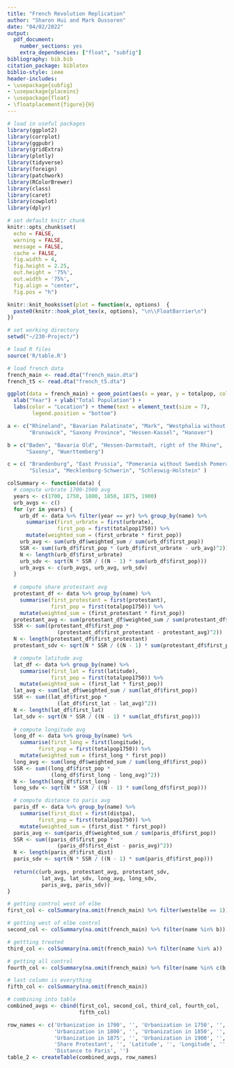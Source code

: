 ```yaml
---
title: "French Revolution Replication"
author: "Sharon Hui and Mark Oussoren"
date: "04/02/2022"
output:
  pdf_document:
    number_sections: yes
    extra_dependencies: ["float", "subfig"]
bibliography: bib.bib
citation_package: biblatex
biblio-style: ieee
header-includes:
- \usepackage{subfig}
- \usepackage{placeins}
- \usepackage{float}
- \floatplacement{figure}{H}
---
```


```r
# load in useful packages
library(ggplot2)
library(corrplot)
library(ggpubr)
library(gridExtra)
library(plotly)
library(tidyverse)
library(foreign)
library(patchwork)
library(RColorBrewer)
library(class)
library(caret)
library(cowplot)
library(dplyr)

# set default knitr chunk
knitr::opts_chunk$set(
  echo = FALSE, 
  warning = FALSE, 
  message = FALSE,  
  cache = FALSE, 
  fig.width = 4,  
  fig.height = 2.25, 
  out.height = '75%',
  out.width = '75%', 
  fig.align = "center",  
  fig.pos = "h")

knitr::knit_hooks$set(plot = function(x, options)  {
  paste0(knitr::hook_plot_tex(x, options), "\n\\FloatBarrier\n")
})

# set working directory
setwd("~/230-Project/")

# load R files
source('R/table.R')

# load french data
french_main <- read.dta("french_main.dta")
french_t5 <- read.dta("french_t5.dta")
```


```r
ggplot(data = french_main) + geom_point(aes(x = year, y = totalpop, color = name)) + 
  xlab("Year") + ylab("Total Population") + 
  labs(color = "Location") + theme(text = element_text(size = 7),
        legend.position = "bottom") 
```

```r
a <- c("Rhineland", "Bavarian Palatinate", "Mark", "Westphalia without Mark",
       "Brunswick", "Saxony Province", "Hessen-Kassel", "Hanover")

b = c("Baden", "Bavaria Old", "Hessen-Darmstadt, right of the Rhine",
      "Saxony", "Wuerttemberg")

c = c( "Brandenburg", "East Prussia", "Pomerania without Swedish Pomerania",
       "Silesia", "Mecklenburg-Schwerin", "Schleswig-Holstein" )

colSummary <- function(data) {
  # compute urbrate 1700-1900 avg
  years <- c(1700, 1750, 1800, 1850, 1875, 1900)
  urb_avgs <- c()
  for (yr in years) {
    urb_df <- data %>% filter(year == yr) %>% group_by(name) %>%
      summarise(first_urbrate = first(urbrate),
                first_pop = first(totalpop1750)) %>%
      mutate(weighted_sum = (first_urbrate * first_pop))
    urb_avg <- sum(urb_df$weighted_sum / sum(urb_df$first_pop))
    SSR <- sum((urb_df$first_pop * (urb_df$first_urbrate - urb_avg)^2))
    N <- length(urb_df$first_urbrate)
    urb_sdv <- sqrt(N * SSR / ((N - 1) * sum(urb_df$first_pop)))
    urb_avgs <- c(urb_avgs, urb_avg, urb_sdv)
  }
  
  # compute share protestant avg
  protestant_df <- data %>% group_by(name) %>% 
    summarise(first_protestant = first(protestant),
              first_pop = first(totalpop1750)) %>%
    mutate(weighted_sum = (first_protestant * first_pop))
  protestant_avg <- sum(protestant_df$weighted_sum / sum(protestant_df$first_pop))
  SSR <- sum((protestant_df$first_pop *
                (protestant_df$first_protestant - protestant_avg)^2))
  N <- length(protestant_df$first_protestant)
  protestant_sdv <- sqrt(N * SSR / ((N - 1) * sum(protestant_df$first_pop)))

  # compute latitude avg
  lat_df <- data %>% group_by(name) %>% 
    summarise(first_lat = first(latitude),
              first_pop = first(totalpop1750)) %>%
    mutate(weighted_sum = (first_lat * first_pop))
  lat_avg <- sum(lat_df$weighted_sum / sum(lat_df$first_pop))
  SSR <- sum((lat_df$first_pop *
                (lat_df$first_lat - lat_avg)^2))
  N <- length(lat_df$first_lat)
  lat_sdv <- sqrt(N * SSR / ((N - 1) * sum(lat_df$first_pop)))
  
  # compute longitude avg
  long_df <- data %>% group_by(name) %>% 
    summarise(first_long = first(longitude),
          first_pop = first(totalpop1750)) %>%
    mutate(weighted_sum = (first_long * first_pop))
  long_avg <- sum(long_df$weighted_sum / sum(long_df$first_pop))
  SSR <- sum((long_df$first_pop *
              (long_df$first_long - long_avg)^2))
  N <- length(long_df$first_long)
  long_sdv <- sqrt(N * SSR / ((N - 1) * sum(long_df$first_pop)))

  # compute distance to paris avg
  paris_df <- data %>% group_by(name) %>% 
    summarise(first_dist = first(distpa),
          first_pop = first(totalpop1750)) %>%
    mutate(weighted_sum = (first_dist * first_pop))
  paris_avg <- sum(paris_df$weighted_sum / sum(paris_df$first_pop))
  SSR <- sum((paris_df$first_pop *
                (paris_df$first_dist - paris_avg)^2))
  N <- length(paris_df$first_dist)
  paris_sdv <- sqrt(N * SSR / ((N - 1) * sum(paris_df$first_pop)))
  
  return(c(urb_avgs, protestant_avg, protestant_sdv,
           lat_avg, lat_sdv, long_avg, long_sdv,
           paris_avg, paris_sdv))
}

# getting control west of elbe
first_col <- colSummary(na.omit(french_main) %>% filter(westelbe == 1))

# getting west of elbe control
second_col <- colSummary(na.omit(french_main) %>% filter(name %in% b))

# gettting treated
third_col <- colSummary(na.omit(french_main) %>% filter(name %in% a))

# getting all control
fourth_col <- colSummary(na.omit(french_main) %>% filter(name %in% c(b, c)))

# last column is everything
fifth_col <- colSummary(na.omit(french_main))

# combining into table
combined_avgs <- cbind(first_col, second_col, third_col, fourth_col,
                       fifth_col)
```

```r
row_names <- c('Urbanization in 1700', '', 'Urbanization in 1750', '',
               'Urbanization in 1800', '', 'Urbanization in 1850', '',
               'Urbanization in 1875', '', 'Urbanization in 1900', '',
               'Share Protestant', '', 'Latitude', '', 'Longitude', '',
               'Distance to Paris', '')
table_2 <- createTable(combined_avgs, row_names)
```
